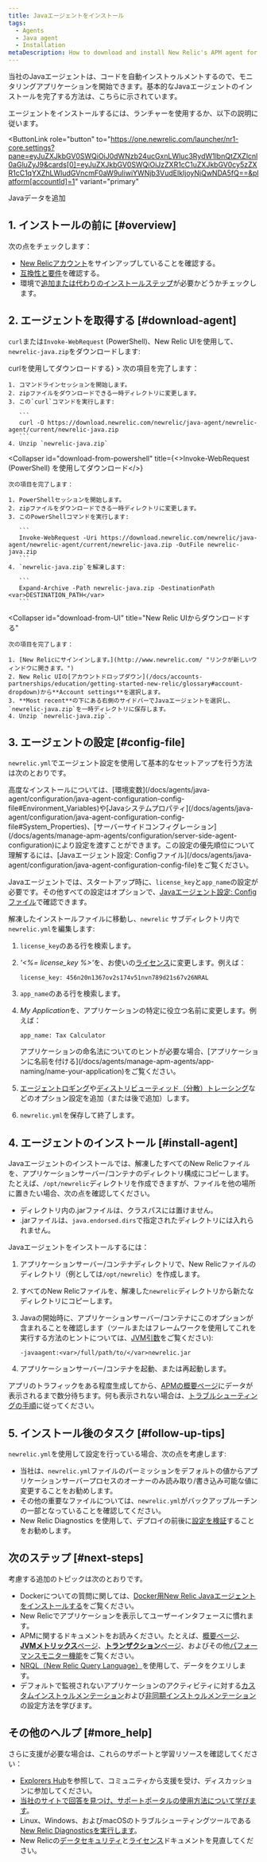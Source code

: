```yaml
---
title: Javaエージェントをインストール
tags:
  - Agents
  - Java agent
  - Installation
metaDescription: How to download and install New Relic's APM agent for Java.
---
```


当社のJavaエージェントは、コードを自動インストゥルメントするので、モニタリングアプリケーションを開始できます。基本的なJavaエージェントのインストールを完了する方法は、こちらに示されています。

エージェントをインストールするには、ランチャーを使用するか、以下の説明に従います。

<ButtonLink
  role="button"
  to="https://one.newrelic.com/launcher/nr1-core.settings?pane=eyJuZXJkbGV0SWQiOiJ0dWNzb24ucGxnLWluc3RydW1lbnQtZXZlcnl0aGluZyJ9&cards[0]=eyJuZXJkbGV0SWQiOiJzZXR1cC1uZXJkbGV0cy5zZXR1cC1qYXZhLWludGVncmF0aW9uIiwiYWNjb3VudElkIjoyNjQwNDA5fQ==&platform[accountId]=1"
  variant="primary"
>
  Javaデータを追加
</ButtonLink>

## 1. インストールの前に [#overview]

次の点をチェックします：

* [New Relicアカウント](/docs/accounts-partnerships/accounts/account-setup/creating-your-new-relic-account)をサインアップしていることを確認する。
* [互換性と要件](/docs/agents/java-agent/getting-started/compatibility-requirements-java-agent)を確認する。
* 環境で[追加または代わりのインストールステップ](/docs/agents/java-agent/additional-installation)が必要かどうかチェックします。

## 2. エージェントを取得する [#download-agent]

`curl`または`Invoke-WebRequest` (PowerShell)、New Relic UIを使用して、`newrelic-java.zip`をダウンロードします:

<CollapserGroup>
  <Collapser
    id="download-from-curl"
    title={<><InlineCode>curl</InlineCode>を使用してダウンロードする</>}
  >
    次の項目を完了します：

    1. コマンドラインセッションを開始します。
    2. zipファイルをダウンロードできる一時ディレクトリに変更します。
    3. この`curl`コマンドを実行します:

       ```
       curl -O https://download.newrelic.com/newrelic/java-agent/newrelic-agent/current/newrelic-java.zip
       ```
    4. Unzip `newrelic-java.zip`
  </Collapser>

  <Collapser
    id="download-from-powershell"
    title={<><InlineCode>Invoke-WebRequest</InlineCode> (PowerShell) を使用してダウンロード</>}
  >
    次の項目を完了します：

    1. PowerShellセッションを開始します。
    2. zipファイルをダウンロードできる一時ディレクトリに変更します。
    3. このPowerShellコマンドを実行します:

       ```
       Invoke-WebRequest -Uri https://download.newrelic.com/newrelic/java-agent/newrelic-agent/current/newrelic-java.zip -OutFile newrelic-java.zip
       ```
    4. `newrelic-java.zip`を解凍します:

       ```
       Expand-Archive -Path newrelic-java.zip -DestinationPath <var>DESTINATION_PATH</var>
       ```
  </Collapser>

  <Collapser
    id="download-from-UI"
    title="New Relic UIからダウンロードする"
  >
    次の項目を完了します：

    1. [New Relicにサインインします。](http://www.newrelic.com/ "リンクが新しいウィンドウに開きます。")
    2. New Relic UIの[アカウントドロップダウン](/docs/accounts-partnerships/education/getting-started-new-relic/glossary#account-dropdown)から**Account settings**を選択します。
    3. **Most recent**の下にある右側のサイドバーでJavaエージェントを選択し、`newrelic-java.zip`を一時ディレクトリに保存します。
    4. Unzip `newrelic-java.zip`.
  </Collapser>
</CollapserGroup>

## 3. エージェントの設定 [#config-file]

`newrelic.yml`でエージェント設定を使用して基本的なセットアップを行う方法は次のとおりです。

<Callout variant="tip">
  高度なインストールについては、[環境変数](/docs/agents/java-agent/configuration/java-agent-configuration-config-file#Environment_Variables)や[Javaシステムプロパティ](/docs/agents/java-agent/configuration/java-agent-configuration-config-file#System_Properties)、[サーバーサイドコンフィグレーション](/docs/agents/manage-apm-agents/configuration/server-side-agent-configuration)により設定を渡すことができます。この設定の優先順位について理解するには、[Javaエージェント設定: Configファイル](/docs/agents/java-agent/configuration/java-agent-configuration-config-file)をご覧ください。
</Callout>

Javaエージェントでは、スタートアップ時に、`license_key`と`app_name`の設定が必要です。その他すべての設定はオプションで、[Javaエージェント設定: Configファイル](/docs/agents/java-agent/configuration/java-agent-configuration-config-file)で確認できます。

解凍したインストールファイルに移動し、`newrelic` サブディレクトリ内で`newrelic.yml`を編集します:

1. `license_key`のある行を検索します。
2. <var>'&lt;%= license_key %>'</var>を、お使いの[ライセンス](/docs/accounts/install-new-relic/account-setup/license-key)に変更します。例えば：

   ```
   license_key: 456n20n1367ov2s174v51nvn789d21s67v26NRAL
   ```
3. `app_name`のある行を検索します。
4. <var>My Application</var>を、アプリケーションの特定に役立つ名前に変更します。例えば：

   ```
   app_name: Tax Calculator
   ```

   <Callout variant="tip">
     アプリケーションの命名法についてのヒントが必要な場合、[アプリケーションに名前を付ける](/docs/agents/manage-apm-agents/app-naming/name-your-application)をご覧ください。
   </Callout>
5. [エージェントロギング](/docs/agents/java-agent/configuration/java-agent-configuration-config-file#Logging-Configuration)や[ディストリビューティッド（分散）トレーシング](/docs/agents/java-agent/configuration/java-agent-configuration-config-file#ev-NEW_RELIC_DISTRIBUTED_TRACING_ENABLED)などのオプション設定を追加（または後で追加）します。
6. `newrelic.yml`を保存して終了します。

## 4. エージェントのインストール [#install-agent]

Javaエージェントのインストールでは、解凍したすべてのNew Relicファイルを、アプリケーションサーバー/コンテナのディレクトリ構成にコピーします。たとえば、`/opt/newrelic`ディレクトリを作成できますが、ファイルを他の場所に置きたい場合、次の点を確認してください。

* ディレクトリ内の.jarファイルは、クラスパスには置けません。
* .jarファイルは、`java.endorsed.dirs`で指定されたディレクトリには入れられません。

Javaエージェントをインストールするには：

1. アプリケーションサーバー/コンテナディレクトリで、New Relicファイルのディレクトリ（例としては`/opt/newrelic`）を作成します。
2. すべてのNew Relicファイルを、解凍した`newrelic`ディレクトリから新たなディレクトリにコピーします。
3. Javaの開始時に、アプリケーションサーバー/コンテナにこのオプションが含まれることを確認します（ツールまたはフレームワークを使用してこれを実行する方法のヒントについては、[JVM引数](/docs/agents/java-agent/installation/start-java-agent-jvm-switch)をご覧ください):

   ```
   -javaagent:<var>/full/path/to/</var>newrelic.jar
   ```
4. アプリケーションサーバー/コンテナを起動、または再起動します。

アプリのトラフィックをある程度生成してから、[APMの概要ページ](/docs/applications-menu/applications-overview)にデータが表示されるまで数分待ちます。何も表示されない場合は、[トラブルシューティングの手順](/docs/agents/java-agent/troubleshooting/no-data-appears-java)に従ってください。

## 5. インストール後のタスク [#follow-up-tips]

`newrelic.yml`を使用して設定を行っている場合、次の点を考慮します:

* 当社は、`newrelic.yml`ファイルのパーミッションをデフォルトの値からアプリケーションサーバープロセスのオーナーのみ読み取り/書き込み可能な値に変更することをお勧めします。
* その他の重要なファイルについては、`newrelic.yml`がバックアップルーチンの一部となっていることを確認してください。
* New Relic Diagnostics を使用して、デプロイの前後に[設定を検証](https://docs.newrelic.co.jp/docs/using-new-relic/cross-product-functions/troubleshooting/new-relic-diagnostics#h2-validate-your-config-file-settings)することをお勧めします。

## 次のステップ [#next-steps]

考慮する追加のトピックは次のとおりです。

* Dockerについての質問に関しては、[Docker用New Relic Javaエージェントをインストールする](/docs/agents/java-agent/additional-installation/install-new-relic-java-agent-docker)をご覧ください。
* New Relicでアプリケーションを表示してユーザーインタフェースに慣れます。
* APMに関するドキュメントをお読みください。たとえば、[概要ページ](/docs/apm/applications-menu/monitoring/apm-overview-page)、[**JVMメトリックス**ページ](/docs/agents/java-agent/features/jvm-metrics-page)、[**トランザクション**ページ](/docs/apm/applications-menu/monitoring/transactions-page)、およびその他[パフォーマンスモニター機能](/docs/apm)をご覧ください。
* [NRQL（New Relic Query Language）](/docs/query-data/nrql-new-relic-query-language/getting-started/introduction-nrql)を使用して、データをクエリします。
* デフォルトで監視されないアプリケーションのアクティビティに対する[カスタムインストゥルメンテーション](/docs/agents/java-agent/custom-instrumentation)および[非同期インストゥルメンテーション](/docs/agents/java-agent/async-instrumentation)の設定方法を学びます。

## その他のヘルプ [#more_help]

さらに支援が必要な場合は、これらのサポートと学習リソースを確認してください：

* [Explorers Hub](https://discuss.newrelic.com/)を参照して、コミュニティから支援を受け、ディスカッションに参加してください。
* [当社のサイトで回答を見つけ、サポートポータルの使用方法について学びます](/docs/using-new-relic/welcome-new-relic/get-started/find-help-use-support-portal)。
* Linux、Windows、およびmacOSのトラブルシューティングツールである[New Relic Diagnosticsを実行します](/docs/using-new-relic/cross-product-functions/troubleshooting/new-relic-diagnostics)。
* New Relicの[データセキュリティ](/docs/security)と[ライセンス](/docs/licenses)ドキュメントを見直してください。
